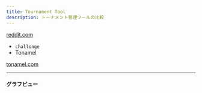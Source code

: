 ```yaml
---
title: Tournament Tool
description: トーナメント管理ツールの比較
---
```


[reddit.com](https://www.reddit.com/r/yugioh/comments/p9znfj/app_for_hosting_a_local_tournament/)

* `challonge`
* Tonamel

[tonamel.com](https://tonamel.com)

***

#### グラフビュー
